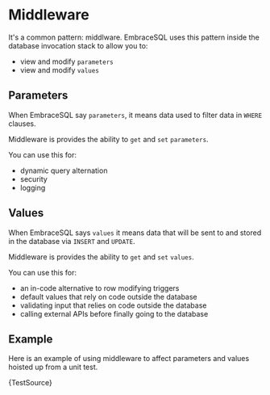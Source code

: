 
# Middleware

It's a common pattern: middlware. EmbraceSQL uses this pattern inside the 
database invocation stack to allow you to:

* view and modify `parameters`
* view and modify `values`

## Parameters

When EmbraceSQL say `parameters`, it means data used to filter data in `WHERE`
clauses. 

Middleware is provides the ability to `get` and `set` `parameters`.

You can use this for:
* dynamic query alternation
* security
* logging

## Values

When EmbraceSQL says `values` it means data that will be sent to and stored
in the database via `INSERT` and `UPDATE`.

Middleware is provides the ability to `get` and `set` `values`.

You can use this for:
* an in-code alternative to row modifying triggers
* default values that rely on code outside the database
* validating input that relies on code outside the database
* calling external APIs before finally going to the database

## Example

Here is an example of using middleware to affect parameters and values
hoisted up from a unit test.

<CodeBlock language="typescript" >
  {TestSource}
</CodeBlock>